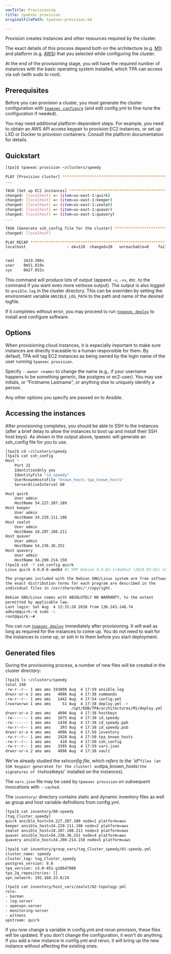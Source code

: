 ```yaml
---
navTitle: Provisioning
title: tpaexec provision
originalFilePath: tpaexec-provision.md

---
```


Provision creates instances and other resources required by the cluster.

The exact details of this process depend both on
the architecture (e.g. [M1](architecture-M1))
and platform (e.g. [AWS](platform-aws))
that you selected while configuring the cluster.

At the end of the provisioning stage, you will have the required number
of instances with the basic operating system installed, which TPA
can access via ssh (with sudo to root).

## Prerequisites

Before you can provision a cluster, you must generate the cluster
configuration with [`tpaexec configure`](tpaexec-configure)
(and edit config.yml to fine-tune the configuration if needed).

You may need additional platform-dependent steps. For example, you need
to obtain an AWS API access keypair to provision EC2 instances, or set
up LXD or Docker to provision containers. Consult the platform
documentation for details.

## Quickstart

```bash
[tpa]$ tpaexec provision ~/clusters/speedy

PLAY [Provision cluster] **********************************************************
...

TASK [Set up EC2 instances] *******************************************************
changed: [localhost] => (item=us-east-1:quirk)
changed: [localhost] => (item=us-east-1:keeper)
changed: [localhost] => (item=us-east-1:zealot)
changed: [localhost] => (item=us-east-1:quaver)
changed: [localhost] => (item=us-east-1:quavery)
...

TASK [Generate ssh_config file for the cluster] ***********************************
changed: [localhost]

PLAY RECAP ************************************************************************
localhost                  : ok=128  changed=20   unreachable=0    failed=0   


real    2m19.386s
user    0m51.819s
sys     0m27.852s
```

This command will produce lots of output (append `-v`, `-vv`, etc.
to the command if you want even more verbose output). The output is also
logged to `ansible.log` in the cluster directory. This can be overriden
by setting the environment variable `ANSIBLE_LOG_PATH` to the path and name of
the desired logfile.

If it completes without error, you may proceed to run
[`tpaexec deploy`](tpaexec-deploy) to install and configure
software.

## Options

When provisioning cloud instances, it is especially important to make
sure instances are directly traceable to a human responsible for them.
By default, TPA will tag EC2 instances as being owned by the login
name of the user running `tpaexec provision`.

Specify `--owner <name>` to change the name (e.g., if your username
happens to be something generic, like postgres or ec2-user). You may use
initials, or "Firstname Lastname", or anything else to uniquely identify
a person.

Any other options you specify are passed on to Ansible.

## Accessing the instances

After provisioning completes, you should be able to SSH to the instances
(after a brief delay to allow the instances to boot up and install their
SSH host keys). As shown in the output above, tpaexec will generate an
ssh_config file for you to use.

```bash
[tpa]$ cd ~/clusters/speedy
[tpa]$ cat ssh_config
Host *
    Port 22
    IdentitiesOnly yes
    IdentityFile "id_speedy"
    UserKnownHostsFile "known_hosts tpa_known_hosts"
    ServerAliveInterval 60

Host quirk
    User admin
    HostName 54.227.207.189
Host keeper
    User admin
    HostName 34.229.111.196
Host zealot
    User admin
    HostName 18.207.108.211
Host quaver
    User admin
    HostName 54.236.36.251
Host quavery
    User admin
    HostName 34.200.214.150
[tpa]$ ssh -F ssh_config quirk
Linux quirk 4.9.0-6-amd64 #1 SMP Debian 4.9.82-1+deb9u3 (2018-03-02) x86_64

The programs included with the Debian GNU/Linux system are free software;
the exact distribution terms for each program are described in the
individual files in /usr/share/doc/*/copyright.

Debian GNU/Linux comes with ABSOLUTELY NO WARRANTY, to the extent
permitted by applicable law.
Last login: Sat Aug  4 12:31:28 2018 from 136.243.148.74
admin@quirk:~$ sudo -i
root@quirk:~# 
```

You can run [`tpaexec deploy`](tpaexec-deploy) immediately after
provisioning. It will wait as long as required for the instances to come
up. You do not need to wait for the instances to come up, or ssh in to
them before you start deployment.

## Generated files

During the provisioning process, a number of new files will be created
in the cluster directory:

```bash
[tpa]$ ls ~/clusters/speedy
total 240
-rw-r--r-- 1 ams ams 193098 Aug  4 17:59 ansible.log
drwxr-xr-x 2 ams ams   4096 Aug  4 17:38 commands
-rw-r--r-- 1 ams ams   1442 Aug  4 17:54 config.yml
lrwxrwxrwx 1 ams ams     51 Aug  4 17:38 deploy.yml -> 
                             /opt/EDB/TPA/architectures/M1/deploy.yml
drwxr-xr-x 2 ams ams   4096 Aug  4 17:38 hostkeys
-rw------- 1 ams ams   1675 Aug  4 17:38 id_speedy
-rw------- 1 ams ams   1438 Aug  4 17:38 id_speedy.ppk
-rw-r--r-- 1 ams ams    393 Aug  4 17:38 id_speedy.pub
drwxr-xr-x 4 ams ams   4096 Aug  4 17:50 inventory
-rw-r--r-- 1 ams ams   2928 Aug  4 17:50 tpa_known_hosts
-rw-r--r-- 1 ams ams    410 Aug  4 17:50 ssh_config
-rw-r--r-- 1 ams ams   3395 Aug  4 17:59 vars.json
drwxr-xr-x 2 ams ams   4096 Aug  4 17:38 vault
```

We've already studied the ssh*config file, which refers to the \`id*\*`files (an SSH keypair generated for the cluster) and`tpa_known_hosts`(the signatures of the`hostkeys/\` installed on the instances).

The `vars.json` file may be used by `tpaexec provision` on
subsequent invocations with `--cached`.

The `inventory/` directory contains static and dynamic inventory files
as well as group and host variable definitions from config.yml.

```bash
[tpa]$ cat inventory/00-speedy
[tag_Cluster_speedy]
quirk ansible_host=54.227.207.189 node=1 platform=aws
keeper ansible_host=34.229.111.196 node=2 platform=aws
zealot ansible_host=18.207.108.211 node=3 platform=aws
quaver ansible_host=54.236.36.251 node=4 platform=aws
quavery ansible_host=34.200.214.150 node=5 platform=aws

[tpa]$ cat inventory/group_vars/tag_Cluster_speedy/01-speedy.yml 
cluster_name: speedy
cluster_tag: tag_Cluster_speedy
postgres_version: 9.6
tpa_version: v3.0-451-g10647888
tpa_2q_repositories: []
vpn_network: 192.168.33.0/24

[tpa]$ cat inventory/host_vars/zealot/02-topology.yml
role:
- barman
- log-server
- openvpn-server
- monitoring-server
- witness
upstream: quirk
```

If you now change a variable in config.yml and rerun provision, these
files will be updated. If you don't change the configuration, it won't
do anything. If you add a new instance in config.yml and rerun, it will
bring up the new instance without affecting the existing ones.
